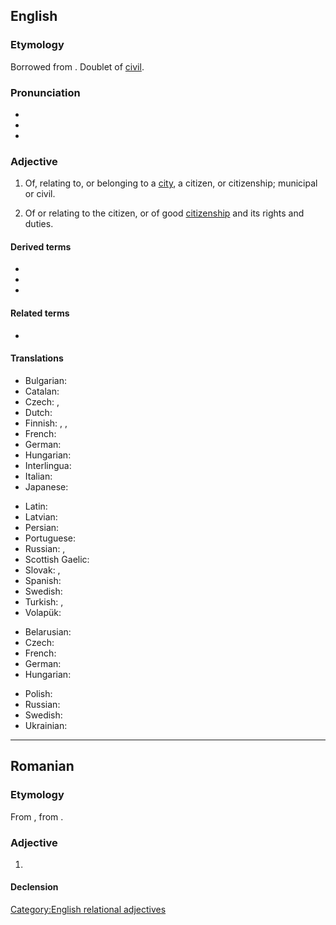 {{also|civíc|cívic}}
==English==
{{wikipedia}}

===Etymology===
Borrowed from {{bor|en|la|cīvicus||pertaining to a city or citizens}}. Doublet of [[civil]].

===Pronunciation===
* {{IPA|en|/ˈsɪvɪk/}}
* {{audio|en|LL-Q1860 (eng)-Vealhurl-civic.wav|Audio (RP)}}
* {{rhymes|en|ɪvɪk}}

===Adjective===
{{en-adj}}

# Of, relating to, or belonging to a [[city]], a citizen, or citizenship; municipal or civil.
#: {{ux|en|Thousands of people came to the '''Civic''' Center to show off their '''civic''' pride.}}
# Of or relating to the citizen, or of good [[citizenship]] and its rights and duties.
#: {{ux|en|'''civic''' duty}}

====Derived terms====
* {{l|en|civic centre}}
* {{l|en|civics}}
* {{l|en|civic-minded}}

====Related terms====
* {{l|en|civil}}

====Translations====
{{trans-top|Having to do with a city or the people who live there}}
* Bulgarian: {{t+|bg|граждански}}
* Catalan: {{t|ca|cívic}}
* Czech: {{t+|cs|městský}}, {{t+|cs|občanský}}
* Dutch: {{t+|nl|stedelijk}}
* Finnish: {{t|fi|[[kaupunkilainen|kaupunkilais-]]}}, {{t|fi|[[asukas]]-}}, {{t|fi|[[kansalainen|kansalais-]]}}
* French: {{t+|fr|civique}}
* German: {{t+|de|bürgerlich}}
* Hungarian: {{t+|hu|polgári}}
* Interlingua: {{t|ia|civic}}
* Italian: {{t+|it|civico}}
* Japanese: {{t|ja|[[市民]]の|tr=しみん-の, shimin-no}}
{{trans-mid}}
* Latin: {{t+|la|civilis}}
* Latvian: {{t|lv|pilsonisks}}
* Persian: {{t+|fa|مدنی|tr=madani}}
* Portuguese: {{t|pt|cívico}}
* Russian: {{t+|ru|гражда́нский}}, {{t+|ru|городской}}
* Scottish Gaelic: {{t|gd|catharra}}
* Slovak: {{t|sk|občiansky}}, {{t+|sk|mestský}}
* Spanish: {{t+|es|cívico}}
* Swedish: {{t+|sv|borgerlig}}
* Turkish: {{t+|tr|burjuvaca}} {{qualifier|bourgeois}}, {{t+|tr|medenî}}
* Volapük: {{t+|vo|zifik}}
{{trans-bottom}}
{{trans-top|Of or relating to the citizen}}
* Belarusian: {{t|be|грамадзя́нскі}}
* Czech: {{t+|cs|občanský}}
* French: {{t+|fr|citoyen}}
* German: {{t+|de|bürgerlich}}
* Hungarian: {{t+|hu|polgári}}
{{trans-mid}}
* Polish: {{t+|pl|obywatelski}}
* Russian: {{t+|ru|гражда́нский}}
* Swedish: {{t+|sv|medborgerlig}}
* Ukrainian: {{t|uk|громадя́нський}}
{{trans-bottom}}
[[Category:English relational adjectives]]

----

==Romanian==

===Etymology===
From {{bor|ro|fr|civique}}, from {{der|ro|la|civicus}}.

===Adjective===
{{ro-adj}}

# {{l|en|civic}}

====Declension====
{{ro-decl-adj}}